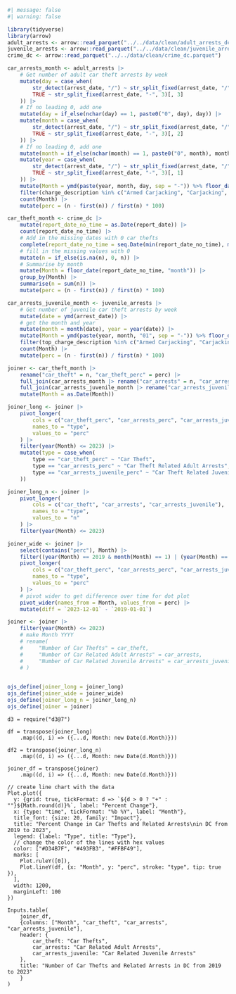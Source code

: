 ```r
#| message: false
#| warning: false

library(tidyverse)
library(arrow)
adult_arrests <- arrow::read_parquet("../../data/clean/adult_arrests_dc.parquet")
juvenile_arrests <- arrow::read_parquet("../../data/clean/juvenile_arrests_dc.parquet")
crime_dc <- arrow::read_parquet("../../data/clean/crime_dc.parquet")

car_arrests_month <- adult_arrests |>
    # Get number of adult car theft arrests by week
    mutate(day = case_when(
        str_detect(arrest_date, "/") ~ str_split_fixed(arrest_date, "/", 3)[, 2],
        TRUE ~ str_split_fixed(arrest_date, "-", 3)[, 3]
    )) |>
    # If no leading 0, add one
    mutate(day = if_else(nchar(day) == 1, paste0("0", day), day)) |>
    mutate(month = case_when(
        str_detect(arrest_date, "/") ~ str_split_fixed(arrest_date, "/", 3)[, 1],
        TRUE ~ str_split_fixed(arrest_date, "-", 3)[, 2]
    )) |>
    # If no leading 0, add one
    mutate(month = if_else(nchar(month) == 1, paste0("0", month), month)) |>
    mutate(year = case_when(
        str_detect(arrest_date, "/") ~ str_split_fixed(arrest_date, "/", 3)[, 3],
        TRUE ~ str_split_fixed(arrest_date, "-", 3)[, 1]
    )) |>
    mutate(Month = ymd(paste(year, month, day, sep = "-")) %>% floor_date("month")) |>
    filter(charge_description %in% c("Armed Carjacking", "Carjacking", "Unarmed Carjacking", "Unauthorized Use Of A Vehicle", "Unauthorized Use Of A Vehicle - Crime Of Violence", "Unauthorized Use Of A Vehicle - Prior Conviction", "Unlawful Entry Of A Motor Vehicle", "Theft First Degree (Stolen Auto)", "Theft Second Degree (Stolen Auto)")) |>
    count(Month) |>
    mutate(perc = (n - first(n)) / first(n) * 100)

car_theft_month <- crime_dc |>
    mutate(report_date_no_time = as.Date(report_date)) |>
    count(report_date_no_time) |>
    # Add in the missing dates with 0 car thefts
    complete(report_date_no_time = seq.Date(min(report_date_no_time), max(report_date_no_time), by = "day")) |>
    # fill in the missing values with 0
    mutate(n = if_else(is.na(n), 0, n)) |>
    # Summarise by month
    mutate(Month = floor_date(report_date_no_time, "month")) |>
    group_by(Month) |>
    summarise(n = sum(n)) |>
    mutate(perc = (n - first(n)) / first(n) * 100)

car_arrests_juvenile_month <- juvenile_arrests |>
    # Get number of juvenile car theft arrests by week
    mutate(date = ymd(arrest_date)) |>
    # get the month and year
    mutate(month = month(date), year = year(date)) |>
    mutate(Month = ymd(paste(year, month, "01", sep = "-")) %>% floor_date("month")) |>
    filter(top_charge_description %in% c("Armed Carjacking", "Carjacking", "Unarmed Carjacking", "Unauthorized Use Of A Vehicle", "Unauthorized Use Of A Vehicle - Crime Of Violence", "Unauthorized Use Of A Vehicle - Prior Conviction", "Unlawful Entry Of A Motor Vehicle", "Theft First Degree (Stolen Auto)", "Theft Second Degree (Stolen Auto)")) |>
    count(Month) |>
    mutate(perc = (n - first(n)) / first(n) * 100)

joiner <- car_theft_month |>
    rename("car_theft" = n, "car_theft_perc" = perc) |>
    full_join(car_arrests_month |> rename("car_arrests" = n, "car_arrests_perc" = perc)) |>
    full_join(car_arrests_juvenile_month |> rename("car_arrests_juvenile" = n, "car_arrests_juvenile_perc" = perc)) |>
    mutate(Month = as.Date(Month))

joiner_long <- joiner |>
    pivot_longer(
        cols = c("car_theft_perc", "car_arrests_perc", "car_arrests_juvenile_perc"),
        names_to = "type",
        values_to = "perc"
    ) |>
    filter(year(Month) <= 2023) |>
    mutate(type = case_when(
        type == "car_theft_perc" ~ "Car Theft",
        type == "car_arrests_perc" ~ "Car Theft Related Adult Arrests",
        type == "car_arrests_juvenile_perc" ~ "Car Theft Related Juvenile Arrests"
    ))

joiner_long_n <- joiner |>
    pivot_longer(
        cols = c("car_theft", "car_arrests", "car_arrests_juvenile"),
        names_to = "type",
        values_to = "n"
    ) |>
    filter(year(Month) <= 2023)

joiner_wide <- joiner |>
    select(contains("perc"), Month) |>
    filter((year(Month) == 2019 & month(Month) == 1) | (year(Month) == 2023 & month(Month) == 12)) |>
    pivot_longer(
        cols = c("car_theft_perc", "car_arrests_perc", "car_arrests_juvenile_perc"),
        names_to = "type",
        values_to = "perc"
    ) |>
    # pivot wider to get difference over time for dot plot
    pivot_wider(names_from = Month, values_from = perc) |>
    mutate(diff = `2023-12-01` - `2019-01-01`)

joiner <- joiner |>
    filter(year(Month) <= 2023)
    # make Month YYYY
    # rename(
    #     "Number of Car Thefts" = car_theft,
    #     "Number of Car Related Adult Arrests" = car_arrests,
    #     "Number of Car Related Juvenile Arrests" = car_arrests_juvenile
    # )
    

ojs_define(joiner_long = joiner_long)
ojs_define(joiner_wide = joiner_wide)
ojs_define(joiner_long_n = joiner_long_n)
ojs_define(joiner = joiner)
```

```ojs
d3 = require("d3@7")

df = transpose(joiner_long)
    .map((d, i) => ({...d, Month: new Date(d.Month)}))

df2 = transpose(joiner_long_n)
    .map((d, i) => ({...d, Month: new Date(d.Month)}))

joiner_df = transpose(joiner)
    .map((d, i) => ({...d, Month: new Date(d.Month)}))

// create line chart with the data
Plot.plot({
  y: {grid: true, tickFormat: d => `${d > 0 ? "+" : ""}${Math.round(d)}%`, label: "Percent Change"},
  x: {type: "time", tickFormat: "%b %Y", label: "Month"},
  title_font: {size: 20, family: "Impact"},
  title: "Percent Change in Car Thefts and Related Arrests\nin DC from 2019 to 2023",
  legend: {label: "Type", title: "Type"},
  // change the color of the lines with hex values
  color: ["#D34B7F", "#493FB3", "#FFBF49"],
  marks: [
    Plot.ruleY([0]),
    Plot.lineY(df, {x: "Month", y: "perc", stroke: "type", tip: true }),
  ],
  width: 1200,
  marginLeft: 100
})

Inputs.table(
    joiner_df,
    {columns: ["Month", "car_theft", "car_arrests", "car_arrests_juvenile"], 
    header: {
        car_theft: "Car Thefts",
        car_arrests: "Car Related Adult Arrests",
        car_arrests_juvenile: "Car Related Juvenile Arrests"
    },
    title: "Number of Car Thefts and Related Arrests in DC from 2019 to 2023"
    }
)
```